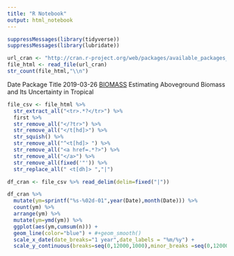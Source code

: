 ```yaml
---
title: "R Notebook"
output: html_notebook
---
```


```r
suppressMessages(library(tidyverse))
suppressMessages(library(lubridate))
```

```r
url_cran <- "http://cran.r-project.org/web/packages/available_packages_by_date.html"
file_html <- read_file(url_cran)
str_count(file_html,"\\n")
```

<tr> <th> Date </th> <th> Package </th> <th> Title </th> </tr>\n<tr> <td> 2019-03-26 </td> <td> <a href=\"../../web/packages/BIOMASS/index.html\">BIOMASS</a> </td> <td> Estimating Aboveground Biomass and Its Uncertainty in Tropical\nForests </td> </tr>

```r
file_csv <- file_html %>%
  str_extract_all("<tr>.*?</tr>") %>%
  first %>%
  str_remove_all("</?tr>") %>%
  str_remove_all("</t[hd]>") %>%
  str_squish() %>%
  str_remove_all("^<t[hd]> ") %>%
  str_remove_all("<a href=.*?>") %>%
  str_remove_all("</a>") %>%
  str_remove_all(fixed('"')) %>%
  str_replace_all(" <t[dh]> ","|")
```

```r
df_cran <- file_csv %>% read_delim(delim=fixed("|"))
```

```r
df_cran %>%
  mutate(ym=sprintf("%s-%02d-01",year(Date),month(Date))) %>%
  count(ym) %>%
  arrange(ym) %>%
  mutate(ym=ymd(ym)) %>%
  ggplot(aes(ym,cumsum(n))) +
  geom_line(color="blue") + #+geom_smooth()
  scale_x_date(date_breaks="1 year",date_labels = "%m/%y") +
  scale_y_continuous(breaks=seq(0,12000,1000),minor_breaks =seq(0,12000,1000))
```

